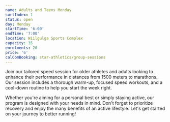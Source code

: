 ```yaml
---
name: Adults and Teens Monday
sortIndex: 1
status: open
day: Monday
startTime: '6:00'
endTime: '7:00'
location: Wiilgulga Sports Complex
capacity: 35
enrolments: 20
price: '6'
calComBooking: star-athletics/group-sessions
---
```


Join our tailored speed session for older athletes and adults looking to enhance their performance in distances from 1500 meters to marathons. Our session includes a thorough warm-up, focused speed workouts, and a cool-down routine to help you start the week right.

Whether you're aiming for a personal best or simply staying active, our program is designed with your needs in mind. Don't forget to prioritize recovery and enjoy the many benefits of an active lifestyle. Let's get started on your journey to better running!
